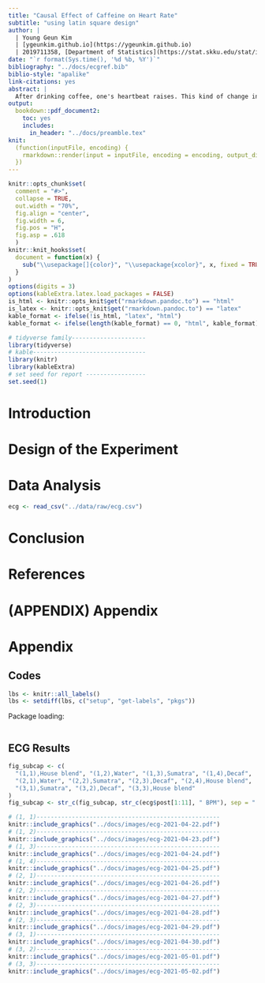 ```yaml
---
title: "Causal Effect of Caffeine on Heart Rate"
subtitle: "using latin square design"
author: |
  | Young Geun Kim
  | [ygeunkim.github.io](https://ygeunkim.github.io)
  | 2019711358, [Department of Statistics](https://stat.skku.edu/stat/index.jsp)
date: "`r format(Sys.time(), '%d %b, %Y')`"
bibliography: "../docs/ecgref.bib"
biblio-style: "apalike"
link-citations: yes
abstract: |
  After drinking coffee, one's heartbeat raises. This kind of change in metabolism might be responsible for caffeine. To confirm this, we conduct an experiment. Blocked by coffe-to-water ratio and drinking speed, we build $4 \times 4$ latin square design with caffeine intensity factor. For each cell, we measure heart rate using ECG app installed in Apple Watch (it gives average BPM).
output: 
  bookdown::pdf_document2:
    toc: yes
    includes:
      in_header: "../docs/preamble.tex"
knit:
  (function(inputFile, encoding) {
    rmarkdown::render(input = inputFile, encoding = encoding, output_dir = "../static/report")
  })
---
```


```r
knitr::opts_chunk$set(
  comment = "#>",
  collapse = TRUE,
  out.width = "70%",
  fig.align = "center",
  fig.width = 6,
  fig.pos = "H",
  fig.asp = .618
  )
knitr::knit_hooks$set(
  document = function(x) {
    sub("\\usepackage[]{color}", "\\usepackage{xcolor}", x, fixed = TRUE)
  }
)
options(digits = 3)
options(kableExtra.latex.load_packages = FALSE)
is_html <- knitr::opts_knit$get("rmarkdown.pandoc.to") == "html"
is_latex <- knitr::opts_knit$get("rmarkdown.pandoc.to") == "latex"
kable_format <- ifelse(!is_html, "latex", "html")
kable_format <- ifelse(length(kable_format) == 0, "html", kable_format) # for excecutable
```

```r
# tidyverse family---------------------
library(tidyverse)
# kable--------------------------------
library(knitr)
library(kableExtra)
# set seed for report -----------------
set.seed(1)
```

\newpage

# Introduction {#intro}

# Design of the Experiment {#design}

# Data Analysis {#analysis}

```r
ecg <- read_csv("../data/raw/ecg.csv")
```


# Conclusion {#conclude}

\newpage

<!-- reference here -->

# References {-}

<div id="refs"></div>

\newpage

# (APPENDIX) Appendix {-}

# Appendix

## Codes

```r
lbs <- knitr::all_labels()
lbs <- setdiff(lbs, c("setup", "get-labels", "pkgs"))
```

Package loading:

```r
```

\newpage

## ECG Results

```r
fig_subcap <- c(
  "(1,1),House blend", "(1,2),Water", "(1,3),Sumatra", "(1,4),Decaf",
  "(2,1),Water", "(2,2),Sumatra", "(2,3),Decaf", "(2,4),House blend",
  "(3,1),Sumatra", "(3,2),Decaf", "(3,3),House blend"
)
fig_subcap <- str_c(fig_subcap, str_c(ecg$post[1:11], " BPM"), sep = ": ")
```


```r
# (1, 1)----------------------------------------------------
knitr::include_graphics("../docs/images/ecg-2021-04-22.pdf")
# (1, 2)----------------------------------------------------
knitr::include_graphics("../docs/images/ecg-2021-04-23.pdf")
# (1, 3)----------------------------------------------------
knitr::include_graphics("../docs/images/ecg-2021-04-24.pdf")
# (1, 4)----------------------------------------------------
knitr::include_graphics("../docs/images/ecg-2021-04-25.pdf")
# (2, 1)----------------------------------------------------
knitr::include_graphics("../docs/images/ecg-2021-04-26.pdf")
# (2, 2)----------------------------------------------------
knitr::include_graphics("../docs/images/ecg-2021-04-27.pdf")
# (2, 3)----------------------------------------------------
knitr::include_graphics("../docs/images/ecg-2021-04-28.pdf")
# (2, 3)----------------------------------------------------
knitr::include_graphics("../docs/images/ecg-2021-04-29.pdf")
# (3, 1)----------------------------------------------------
knitr::include_graphics("../docs/images/ecg-2021-04-30.pdf")
# (3, 2)----------------------------------------------------
knitr::include_graphics("../docs/images/ecg-2021-05-01.pdf")
# (3, 3)----------------------------------------------------
knitr::include_graphics("../docs/images/ecg-2021-05-02.pdf")
```






